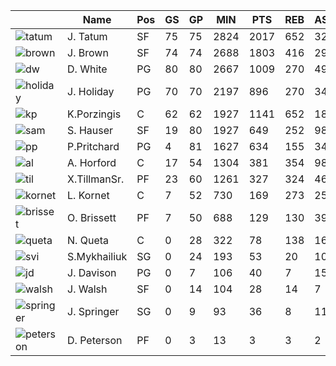 
|  | Name           | Pos | GS  | GP  | MIN  | PTS  | REB  | AST  | STL | BLK | TO  | FLS | FG%  | FGM | FGA  | 3P%  | 3PM | 3PA  | FT%  | FTM | FTA | PA   | oFGM | oFGA | DD |
|--|----------------|-----|-----|-----|------|------|------|------|-----|-----|-----|-----|------|-----|------|------|-----|------|------|-----|-----|------|------|------|----|
|![tatum](/jt-profile.png)| J. Tatum       | SF  | 75  | 75  | 2824 | 2017 | 652  | 329  | 57  | 31  | 88  | 137 | .516 | 728 | 1411 | .420 | 233 | 555  | .843 | 328 | 389 | 1168 | 492  | 1071 | 30 |
|![brown](/jb-profile.png)| J. Brown       | SF  | 74  | 74  | 2688 | 1803 | 416  | 292  | 30  | 19  | 97  | 120 | .508 | 679 | 1337 | .394 | 177 | 449  | .726 | 268 | 369 | 1028 | 419  | 830  | 2  |
|![dw](/dw-profile.png)| D. White       | PG  | 80  | 80  | 2667 | 1009 | 270  | 498  | 74  | 51  | 47  | 197 | .463 | 336 | 725  | .452 | 191 | 423  | .839 | 146 | 174 | 941  | 388  | 946  | 3 |
|![holiday](/jrue-profile.png)| J. Holiday     | PG  | 70  | 70  | 2197 | 896  | 270  | 341  | 71  | 6   | 61  | 124 | .450 | 309 | 686  | .424 | 128 | 302  | .694 | 150 | 216 | 798  | 326  | 752  | 1  |
|![kp](/kp-profile.png)| K.Porzingis   | C   | 62  | 62  | 1927 | 1141 | 652  | 182  | 34  | 116 | 77  | 145 | .505 | 433 | 857  | .383 | 105 | 274  | .752 | 170 | 226 | 941  | 415  | 933  | 41 |
|![sam](/sam-profile.png)| S. Hauser      | SF  | 19  | 80  | 1927 | 649  | 252  | 98   | 24  | 6   | 28  | 95  | .417 | 217 | 521  | .420 | 188 | 448  | .692 | 27  | 39  | 687  | 283  | 587  | 3  |
|![pp](/pp-profile.png)| P.Pritchard   | PG  | 4   | 81  | 1627 | 634  | 155  | 342  | 26  | 1   | 67  | 118 | .409 | 212 | 518  | .382 | 135 | 353  | .721 | 75  | 104 | 636  | 272  | 544  | 3  |
|![al](/al-profile.png) | A. Horford     | C   | 17  | 54  | 1304 | 381  | 354  | 98   | 32  | 25  | 25  | 84  | .376 | 132 | 351  | .333 | 53  | 159  | .506 | 64  | 81  | 646  | 280  | 538  | 4  |
|![til](/til-profile.png)| X.TillmanSr. | PF  | 23  | 60  | 1261 | 327  | 324  | 46   | 49  | 39  | 67  | 95  | .566 | 142 | 251  | .250 | 2   | 8    | .506 | 41  | 81  | 429  | 193  | 414  | 2  |
|![kornet](/kornet-profile.png)| L. Kornet      | C   | 7   | 52  | 730  | 169  | 273  | 25   | 14  | 16  | 18  | 48  | .635 | 73  | 115  | .000 | 0   | 4    | .742 | 23  | 31  | 378  | 168  | 325  | 2  |
|![brisset](/brisset-profile.png)| O. Brissett    | PF  | 7   | 50  | 688  | 129  | 130  | 39   | 8   | 3   | 19  | 43  | .435 | 47  | 108  | .306 | 15  | 49   | .606 | 20  | 33  | 272  | 118  | 243  | 0  |
|![queta](/queta-profile.png)| N. Queta       | C   | 0   | 28  | 322  | 78   | 138  | 16   | 3   | 19  | 6   | 21  | .725 | 37  | 51   | .000 | 0   | 0    | .667 | 4   | 6   | 151  | 69   | 139  | 0  |
|![svi](/svi-profile.png)| S.Mykhailiuk  | SG  | 0   | 24  | 193  | 53   | 20   | 10   | 3   | 0   | 3   | 6   | .356 | 16  | 45   | .341 | 14  | 41   | .700 | 7   | 10  | 82   | 34   | 60   | 0  |
|![jd](/jd-profile.png)| J. Davison     | PG  | 0   | 7   | 106  | 40   | 7    | 15   | 2   | 0   | 3   | 10  | .357 | 10  | 28   | .357 | 5   | 14   | .789 | 15  | 19  | 86   | 26   | 45   | 0  |
|![walsh](/walsh-profile.png)| J. Walsh       | SF  | 0   | 14  | 104  | 28   | 14   | 7    | 1   | 0   | 2   | 7   | .556 | 10  | 18   | .455 | 5   | 11   | .375 | 3   | 8   | 60   | 26   | 45   | 0  |
|![springer](/springer-profile.png)| J. Springer    | SG  | 0   | 9   | 93   | 36   | 8    | 11   | 3   | 1   | 2   | 8   | .344 | 11  | 32   | .250 | 3   | 12   | .733 | 11  | 15  | 47   | 18   | 41   | 0  |
|![peterson](/peterson-profile.png)| D. Peterson    | PF  | 0   | 3   | 13   | 3    | 3    | 2    | 0   | 0   | 0   | 0   | .625 | 5   | 8    | .500 | 3   | 6    | .500 | 0   | 0   | 6    | 3    | 8    | 0  |



